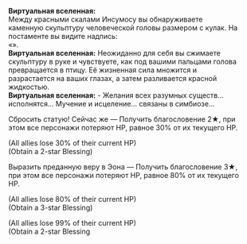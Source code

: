 {{Диалог Начало}}
:'''Виртуальная вселенная:''' <br />Между красными скалами Инсумосу вы обнаруживаете каменную скульптуру человеческой головы размером с кулак. На постаменте вы видите надпись:<br />«{{Rubi|Яоши|Эон Изобилия}}».
:'''Виртуальная вселенная:''' Неожиданно для себя вы сжимаете скульптуру в руке и чувствуете, как под вашими пальцами голова превращается в птицу. Её жизненная сила множится и разрастается на ваших глазах, а затем разливается красной жидкостью.
:'''Виртуальная вселенная:''' - Желания всех разумных существ... исполнятся... Мучение и исцеление... связаны в симбиозе...
:{{Диалог|Звезда}} Сбросить статую! Сейчас же &mdash; Получить благословение 2★, при этом все персонажи потеряют НР, равное 30% от их текущего НР.
:;(All allies lose 30% of their current HP)
:;(Obtain a 2-star Blessing)
:{{Диалог|Звезда}} Выразить преданную веру в Эона &mdash; Получить благословение 3★, при этом все персонажи потеряют НР, равное 80% от их текущего НР.
:;(All allies lose 80% of their current HP)
:;(Obtain a 3-star Blessing)
:{{SU Special Dialogue|Эрудиция|Можно и поазартнее|Получить усиленные благословения 2★: 2 ((Сохранение/Память/Небытие/Изобилие/Охота/Разрушение/Радость/Распространение/Эрудиция)), при этом все персонажи потеряют НР, равное 99% от их текущего НР.}}
:;(All allies lose 99% of their current HP)
:;(Obtain a 2-star Blessing
{{Диалог Конец}}